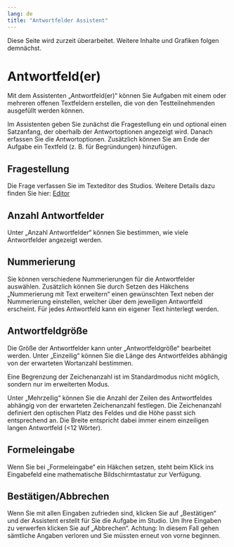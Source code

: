 ```yaml
---
lang: de
title: "Antwortfelder Assistent"
---
```


::: {.callout-caution}
Diese Seite wird zurzeit überarbeitet. Weitere Inhalte und Grafiken folgen demnächst.
:::

# Antwortfeld(er)

Mit dem Assistenten „Antwortfeld(er)“ können Sie Aufgaben mit einem oder mehreren offenen Textfeldern erstellen, die von den Testteilnehmenden ausgefüllt werden können.

Im Assistenten geben Sie zunächst die Fragestellung ein und optional einen Satzanfang, der oberhalb der Antwortoptionen angezeigt wird. Danach erfassen Sie die Antwortoptionen. Zusätzlich können Sie am Ende der Aufgabe ein Textfeld (z. B. für Begründungen) hinzufügen.

## Fragestellung
 
Die Frage verfassen Sie im Texteditor des Studios. Weitere Details dazu finden Sie hier: [Editor](../Medienelemente/Text/index.qmd)

## Anzahl Antwortfelder
 
Unter „Anzahl Antwortfelder“ können Sie bestimmen, wie viele Antwortfelder angezeigt werden.

## Nummerierung

Sie können verschiedene Nummerierungen für die Antwortfelder auswählen. Zusätzlich können Sie durch Setzen des Häkchens „Nummerierung mit Text erweitern“ einen gewünschten Text neben der Nummerierung einstellen, welcher über dem jeweiligen Antwortfeld erscheint. Für jedes Antwortfeld kann ein eigener Text hinterlegt werden.

## Antwortfeldgröße
 
Die Größe der Antwortfelder kann unter „Antwortfeldgröße“ bearbeitet werden. 
Unter „Einzeilig“ können Sie die Länge des Antwortfeldes abhängig von der erwarteten Wortanzahl bestimmen.

::: {.callout-note}
Eine Begrenzung der Zeichenanzahl ist im Standardmodus nicht möglich, sondern nur im erweiterten Modus.
:::

Unter „Mehrzeilig“ können Sie die Anzahl der Zeilen des Antwortfeldes abhängig von der erwarteten Zeichenanzahl festlegen. Die Zeichenanzahl definiert den optischen Platz des Feldes und die Höhe passt sich entsprechend an. Die Breite entspricht dabei immer einem einzeiligen langen Antwortfeld (<12 Wörter).
 
## Formeleingabe

Wenn Sie bei „Formeleingabe“ ein Häkchen setzen, steht beim Klick ins Eingabefeld eine mathematische Bildschirmtastatur zur Verfügung.
 
## Bestätigen/Abbrechen

Wenn Sie mit allen Eingaben zufrieden sind, klicken Sie auf „Bestätigen“ und der Assistent erstellt für Sie die Aufgabe im Studio. Um Ihre Eingaben zu verwerfen klicken Sie auf „Abbrechen“. Achtung: In diesem Fall gehen sämtliche Angaben verloren und Sie müssten erneut von vorne beginnen.
